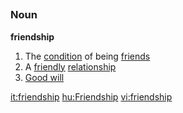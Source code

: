 =={{en}}==
===Noun===
'''friendship'''
# The [[condition]] of being [[friend]]s
# A [[friendly]] [[relationship]]
# [[Good will]]

[[it:friendship]]
[[hu:Friendship]]
[[vi:friendship]]